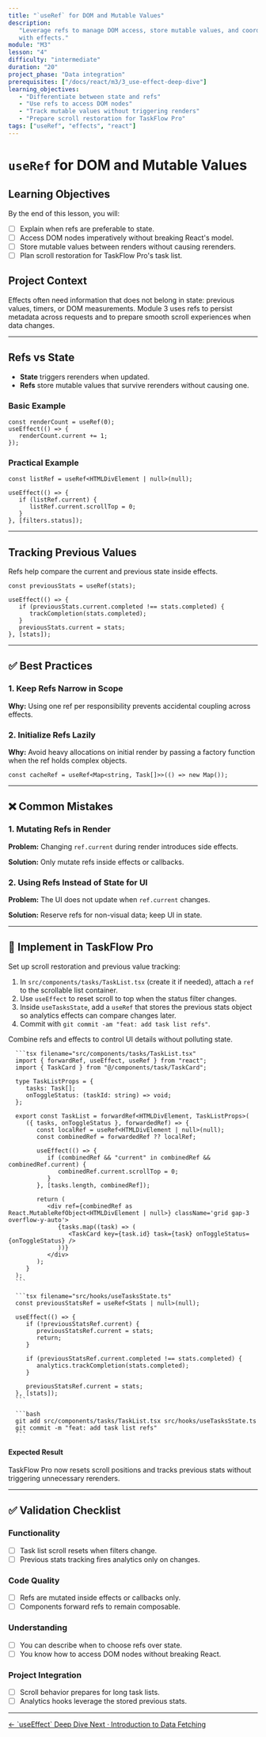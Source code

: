 ```yaml
---
title: "`useRef` for DOM and Mutable Values"
description:
   "Leverage refs to manage DOM access, store mutable values, and coordinate
   with effects."
module: "M3"
lesson: "4"
difficulty: "intermediate"
duration: "20"
project_phase: "Data integration"
prerequisites: ["/docs/react/m3/3_use-effect-deep-dive"]
learning_objectives:
   - "Differentiate between state and refs"
   - "Use refs to access DOM nodes"
   - "Track mutable values without triggering renders"
   - "Prepare scroll restoration for TaskFlow Pro"
tags: ["useRef", "effects", "react"]
---
```



# `useRef` for DOM and Mutable Values

## Learning Objectives

By the end of this lesson, you will:

-  [ ] Explain when refs are preferable to state.
-  [ ] Access DOM nodes imperatively without breaking React's model.
-  [ ] Store mutable values between renders without causing rerenders.
-  [ ] Plan scroll restoration for TaskFlow Pro's task list.

## Project Context

Effects often need information that does not belong in state: previous values,
timers, or DOM measurements. Module 3 uses refs to persist metadata across
requests and to prepare smooth scroll experiences when data changes.

---

## Refs vs State

-  **State** triggers rerenders when updated.
-  **Refs** store mutable values that survive rerenders without causing one.

### Basic Example

```tsx
const renderCount = useRef(0);
useEffect(() => {
   renderCount.current += 1;
});
```

### Practical Example

```tsx
const listRef = useRef<HTMLDivElement | null>(null);

useEffect(() => {
   if (listRef.current) {
      listRef.current.scrollTop = 0;
   }
}, [filters.status]);
```

---

## Tracking Previous Values

Refs help compare the current and previous state inside effects.

```tsx
const previousStats = useRef(stats);

useEffect(() => {
   if (previousStats.current.completed !== stats.completed) {
      trackCompletion(stats.completed);
   }
   previousStats.current = stats;
}, [stats]);
```

---

## ✅ Best Practices

### 1. Keep Refs Narrow in Scope

**Why:** Using one ref per responsibility prevents accidental coupling across
effects.

### 2. Initialize Refs Lazily

**Why:** Avoid heavy allocations on initial render by passing a factory function
when the ref holds complex objects.

```tsx
const cacheRef = useRef<Map<string, Task[]>>(() => new Map());
```

---

## ❌ Common Mistakes

### 1. Mutating Refs in Render

**Problem:** Changing `ref.current` during render introduces side effects.

**Solution:** Only mutate refs inside effects or callbacks.

### 2. Using Refs Instead of State for UI

**Problem:** The UI does not update when `ref.current` changes.

**Solution:** Reserve refs for non-visual data; keep UI in state.

---

## 🔨 Implement in TaskFlow Pro

Set up scroll restoration and previous value tracking:

1. In `src/components/tasks/TaskList.tsx` (create it if needed), attach a `ref`
   to the scrollable list container.
2. Use `useEffect` to reset scroll to top when the status filter changes.
3. Inside `useTasksState`, add a `useRef` that stores the previous stats object
   so analytics effects can compare changes later.
4. Commit with `git commit -am "feat: add task list refs"`.

<Accordions type='single' className='mt-4'>
   <Accordion title='Solution Walkthrough'>
      <p>
         Combine refs and effects to control UI details without polluting state.
      </p>

      ```tsx filename="src/components/tasks/TaskList.tsx"
      import { forwardRef, useEffect, useRef } from "react";
      import { TaskCard } from "@/components/task/TaskCard";

      type TaskListProps = {
         tasks: Task[];
         onToggleStatus: (taskId: string) => void;
      };

      export const TaskList = forwardRef<HTMLDivElement, TaskListProps>(
         ({ tasks, onToggleStatus }, forwardedRef) => {
            const localRef = useRef<HTMLDivElement | null>(null);
            const combinedRef = forwardedRef ?? localRef;

            useEffect(() => {
               if (combinedRef && "current" in combinedRef && combinedRef.current) {
                  combinedRef.current.scrollTop = 0;
               }
            }, [tasks.length, combinedRef]);

            return (
               <div ref={combinedRef as React.MutableRefObject<HTMLDivElement | null>} className='grid gap-3 overflow-y-auto'>
                  {tasks.map((task) => (
                     <TaskCard key={task.id} task={task} onToggleStatus={onToggleStatus} />
                  ))}
               </div>
            );
         }
      );
      ```

      ```tsx filename="src/hooks/useTasksState.ts"
      const previousStatsRef = useRef<Stats | null>(null);

      useEffect(() => {
         if (!previousStatsRef.current) {
            previousStatsRef.current = stats;
            return;
         }

         if (previousStatsRef.current.completed !== stats.completed) {
            analytics.trackCompletion(stats.completed);
         }

         previousStatsRef.current = stats;
      }, [stats]);
      ```

      ```bash
      git add src/components/tasks/TaskList.tsx src/hooks/useTasksState.ts
      git commit -m "feat: add task list refs"
      ```

   </Accordion>
</Accordions>

#### Expected Result

TaskFlow Pro now resets scroll positions and tracks previous stats without
triggering unnecessary rerenders.

---

## ✅ Validation Checklist

### Functionality

-  [ ] Task list scroll resets when filters change.
-  [ ] Previous stats tracking fires analytics only on changes.

### Code Quality

-  [ ] Refs are mutated inside effects or callbacks only.
-  [ ] Components forward refs to remain composable.

### Understanding

-  [ ] You can describe when to choose refs over state.
-  [ ] You know how to access DOM nodes without breaking React.

### Project Integration

-  [ ] Scroll behavior prepares for long task lists.
-  [ ] Analytics hooks leverage the stored previous stats.

---

<div className='mt-8 flex justify-between'>
   <a
      href='/docs/react/m3/3_use-effect-deep-dive'
      className='text-sm font-medium text-muted-foreground hover:text-foreground'
   >
      ← `useEffect` Deep Dive
   </a>
   <a
      href='/docs/react/m3/5_introduction-data-fetching'
      className='text-sm font-medium text-primary hover:text-primary/80'
   >
      Next · Introduction to Data Fetching
   </a>
</div>
